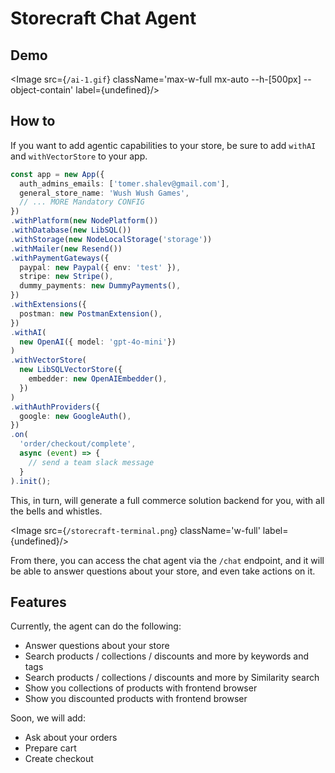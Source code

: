 # Storecraft Chat Agent

## Demo
<Image src={`/ai-1.gif`} className='max-w-full  mx-auto --h-[500px] --object-contain' 
       label={undefined}/>

## How to
If you want to add agentic capabilities to your store, be sure
to add `withAI` and `withVectorStore` to your app.

```ts
const app = new App({
  auth_admins_emails: ['tomer.shalev@gmail.com'],
  general_store_name: 'Wush Wush Games',
  // ... MORE Mandatory CONFIG
})
.withPlatform(new NodePlatform())
.withDatabase(new LibSQL())
.withStorage(new NodeLocalStorage('storage'))
.withMailer(new Resend())
.withPaymentGateways({
  paypal: new Paypal({ env: 'test' }),
  stripe: new Stripe(),
  dummy_payments: new DummyPayments(),
})
.withExtensions({
  postman: new PostmanExtension(),
})
.withAI(
  new OpenAI({ model: 'gpt-4o-mini'})
)
.withVectorStore(
  new LibSQLVectorStore({
    embedder: new OpenAIEmbedder(),
  })
)
.withAuthProviders({
  google: new GoogleAuth(),
})
.on(
  'order/checkout/complete',
  async (event) => {
    // send a team slack message
  }
).init();
```

This, in turn, will generate a full commerce solution backend for you, with all the bells and whistles.

<Image src={`/storecraft-terminal.png`} className='w-full' 
       label={undefined}/>

From there, you can access the chat agent via the `/chat` endpoint, and it will be able to answer questions about your store, and even take actions on it.


## Features

Currently, the agent can do the following:
- Answer questions about your store
- Search products / collections / discounts and more by keywords and tags
- Search products / collections / discounts and more by Similarity search
- Show you collections of products with frontend browser
- Show you discounted products with frontend browser

Soon, we will add:
- Ask about your orders
- Prepare cart
- Create checkout